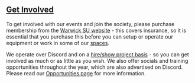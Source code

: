 ## [Get Involved](/opportunities)

To get involved with our events and join the society, please purchase membership from the
[Warwick SU website](https://www.warwicksu.com/societies-sports/societies/techcrew/) - this covers insurance, so it is
essential that you purchase this before you can setup or operate our equipment or work in some of our
[spaces](/wiki/spaces).

We operate over Discord and on a [hire/show project basis](/wiki/tech-crew/shows-hires) - so you can get involved
as much or as little as you wish. We also offer socials and training opportunities throughout the year, which are also
advertised on Discord. Please read our [Opportunities page](/opportunities) for more information.
